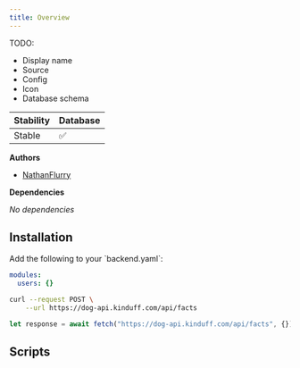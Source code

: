 ```yaml
---
title: Overview
---
```


TODO:

- Display name
- Source
- Config
- Icon
- Database schema

| Stability     | Database     |
| ------------- | ------------ |
| Stable | ✅ |

**Authors**

- [NathanFlurry](https://github.com/NathanFlurry)

**Dependencies**

_No dependencies_

## Installation

<Steps>
<Step title="Update config">
Add the following to your `backend.yaml`:

```yaml
modules:
  users: {}

```

</Step>
<Step title="Call scripts">
<CodeGroup>

```bash curl
curl --request POST \
    --url https://dog-api.kinduff.com/api/facts
```

```typescript TypeScript
let response = await fetch("https://dog-api.kinduff.com/api/facts", {});
```

</CodeGroup>
</Step>
</Steps>

## Scripts

<CardGroup>
  <Card title="throttle" href="/modules/rate_limit/scripts/throttle" />
<Card title="throttle_public" href="/modules/rate_limit/scripts/throttle_public" />
</CardGroup>
